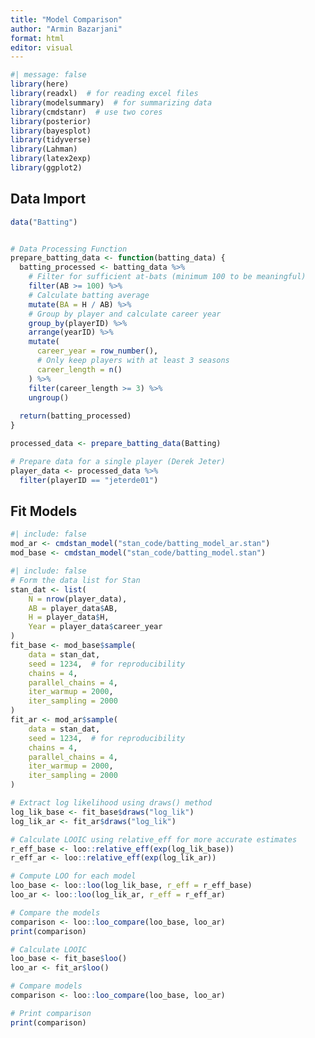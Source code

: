 ```yaml
---
title: "Model Comparison"
author: "Armin Bazarjani"
format: html
editor: visual
---
```

```r
#| message: false
library(here)
library(readxl)  # for reading excel files
library(modelsummary)  # for summarizing data
library(cmdstanr)  # use two cores
library(posterior)
library(bayesplot)
library(tidyverse)
library(Lahman)
library(latex2exp)
library(ggplot2)
```

## Data Import
```r
data("Batting")


# Data Processing Function
prepare_batting_data <- function(batting_data) {
  batting_processed <- batting_data %>%
    # Filter for sufficient at-bats (minimum 100 to be meaningful)
    filter(AB >= 100) %>%
    # Calculate batting average
    mutate(BA = H / AB) %>%
    # Group by player and calculate career year
    group_by(playerID) %>%
    arrange(yearID) %>%
    mutate(
      career_year = row_number(),
      # Only keep players with at least 3 seasons
      career_length = n()
    ) %>%
    filter(career_length >= 3) %>%
    ungroup()
  
  return(batting_processed)
}

processed_data <- prepare_batting_data(Batting)

# Prepare data for a single player (Derek Jeter)
player_data <- processed_data %>%
  filter(playerID == "jeterde01")
```

## Fit Models
```r
#| include: false
mod_ar <- cmdstan_model("stan_code/batting_model_ar.stan")
mod_base <- cmdstan_model("stan_code/batting_model.stan")
```
```r
#| include: false
# Form the data list for Stan
stan_dat <- list(
    N = nrow(player_data),
    AB = player_data$AB,
    H = player_data$H,
    Year = player_data$career_year
)
fit_base <- mod_base$sample(
    data = stan_dat,
    seed = 1234,  # for reproducibility
    chains = 4,
    parallel_chains = 4,
    iter_warmup = 2000,
    iter_sampling = 2000
)
fit_ar <- mod_ar$sample(
    data = stan_dat,
    seed = 1234,  # for reproducibility
    chains = 4,
    parallel_chains = 4,
    iter_warmup = 2000,
    iter_sampling = 2000
)
```

```r
# Extract log likelihood using draws() method
log_lik_base <- fit_base$draws("log_lik")
log_lik_ar <- fit_ar$draws("log_lik")

# Calculate LOOIC using relative_eff for more accurate estimates
r_eff_base <- loo::relative_eff(exp(log_lik_base))
r_eff_ar <- loo::relative_eff(exp(log_lik_ar))

# Compute LOO for each model
loo_base <- loo::loo(log_lik_base, r_eff = r_eff_base)
loo_ar <- loo::loo(log_lik_ar, r_eff = r_eff_ar)

# Compare the models
comparison <- loo::loo_compare(loo_base, loo_ar)
print(comparison)
```
```r
# Calculate LOOIC
loo_base <- fit_base$loo()
loo_ar <- fit_ar$loo()

# Compare models
comparison <- loo::loo_compare(loo_base, loo_ar)

# Print comparison
print(comparison)
```


